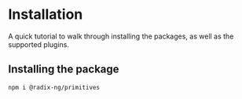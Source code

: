 # Installation

A quick tutorial to walk through installing the packages, as well as the supported plugins.


## Installing the package
```bash
npm i @radix-ng/primitives
```
